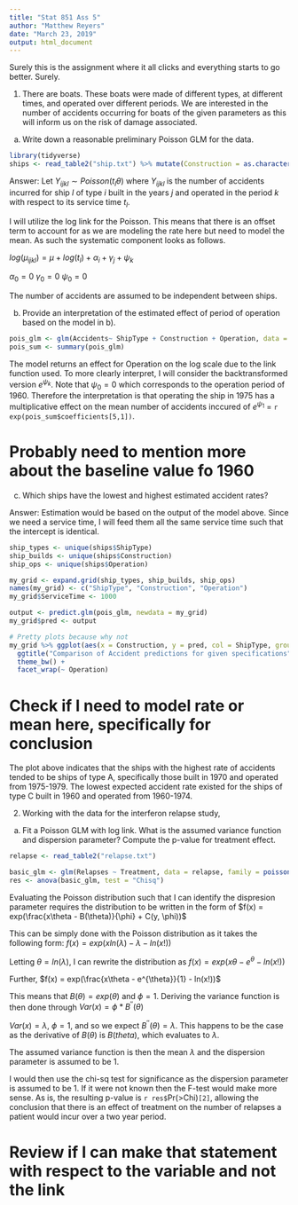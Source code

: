 ```yaml
---
title: "Stat 851 Ass 5"
author: "Matthew Reyers"
date: "March 23, 2019"
output: html_document
---
```



Surely this is the assignment where it all clicks and everything starts to go better. Surely.

1. There are boats. These boats were made of different types, at different times, and operated over different periods. We are interested in the number of accidents occurring for boats of the given parameters as this will inform us on the risk of damage associated.

a) Write down a reasonable preliminary Poisson GLM for the data.

```r
library(tidyverse)
ships <- read_table2("ship.txt") %>% mutate(Construction = as.character(Construction), Operation = as.character(Operation))

```

Answer: Let $Y_{ijkl} \sim Poisson(t_{l} \theta)$ where $Y_{ijkl}$ is the number of accidents incurred for ship $l$ of type $i$ built in the years $j$ and operated in the period $k$ with respect to its service time $t_{l}$.

I will utilize the log link for the Poisson. This means that there is an offset term to account for as we are modeling the rate here but need to model the mean. As such the systematic component looks as follows.

$log(\mu_{ijkl}) = \mu + log(t_{l}) + \alpha_i + \gamma_j + \psi_k$

$\alpha_0 = 0$
$\gamma_0 = 0$
$\psi_0 = 0$

The number of accidents are assumed to be independent between ships.


b) Provide an interpretation of the estimated effect of period of operation based on the model in b).
```r
pois_glm <- glm(Accidents~ ShipType + Construction + Operation, data = ships, family = poisson, offset = log(ServiceTime))
pois_sum <- summary(pois_glm)

```

The model returns an effect for Operation on the log scale due to the link function used. To more clearly interpret, I will consider the backtransformed version $e^{\psi_k}$. Note that $\psi_0=0$ which corresponds to the operation period of 1960. Therefore the interpretation is that operating the ship in 1975 has a multiplicative effect on the mean number of accidents inccured of $e^{\psi_1}$ = `r exp(pois_sum$coefficients[5,1])`.

# Probably need to mention more about the baseline value fo 1960 #

c) Which ships have the lowest and highest estimated accident rates?

Answer: Estimation would be based on the output of the model above. Since we need a service time, I will feed them all the same service time such that the intercept is identical. 
```r
ship_types <- unique(ships$ShipType)
ship_builds <- unique(ships$Construction)
ship_ops <- unique(ships$Operation)

my_grid <- expand.grid(ship_types, ship_builds, ship_ops)
names(my_grid) <- c("ShipType", "Construction", "Operation")
my_grid$ServiceTime <- 1000

output <- predict.glm(pois_glm, newdata = my_grid)
my_grid$pred <- output

# Pretty plots because why not
my_grid %>% ggplot(aes(x = Construction, y = pred, col = ShipType, group = ShipType)) + geom_point() + geom_line() +
  ggtitle("Comparison of Accident predictions for given specifications") + xlab("Year of Construction") + ylab("Predicted Accident Rates") +
  theme_bw() +
  facet_wrap(~ Operation)
```

# Check if I need to model rate or mean here, specifically for conclusion
The plot above indicates that the ships with the highest rate of accidents tended to be ships of type A, specifically those built in 1970 and operated from 1975-1979. The lowest expected accident rate existed for the ships of type C built in 1960 and operated from 1960-1974.




2. Working with the data for the interferon relapse study, 

a) Fit a Poisson GLM with log link. What is the assumed variance function and dispersion parameter? Compute the p-value for treatment effect.

```r
relapse <- read_table2("relapse.txt")

basic_glm <- glm(Relapses ~ Treatment, data = relapse, family = poisson(link = "log"))
res <- anova(basic_glm, test = "Chisq")

```

Evaluating the Poisson distribution such that I can identify the dispresion parameter requires the distribution to be written in the form of $f(x) = exp(\frac{x\theta - B(\theta)}{\phi} + C(y, \phi))$

This can be simply done with the Poisson distribution as it takes the following form:
$f(x) = exp(xln(\lambda) - \lambda - ln(x!))$

Letting $\theta = ln(\lambda)$, I can rewrite the distribution as $f(x) = exp(x\theta - e^{\theta} - ln(x!))$

Further, $f(x) = exp(\frac{x\theta - e^{\theta}}{1} - ln(x!))$

This means that $B(\theta) = exp(\theta)$ and $\phi = 1$. Deriving the variance function is then done through $Var(x) = \phi * B^{''}(\theta)$

$Var(x) = \lambda$, $\phi = 1$, and so we expect $B^{''}(\theta) = \lambda$. This happens to be the case as the derivative of $B(\theta)$ is $B(theta)$, which evaluates to $\lambda$.

The assumed variance function is then the mean $\lambda$ and the dispersion parameter is assumed to be 1. 

I would then use the chi-sq test for significance as the dispersion parameter is assumed to be 1. If it were not known then the F-test would make more sense. As is, the resulting p-value is `r res$`Pr(>Chi)`[2]`, allowing the conclusion that there is an effect of treatment on the number of relapses a patient would incur over a two year period.

# Review if I can make that statement with respect to the variable and not the link